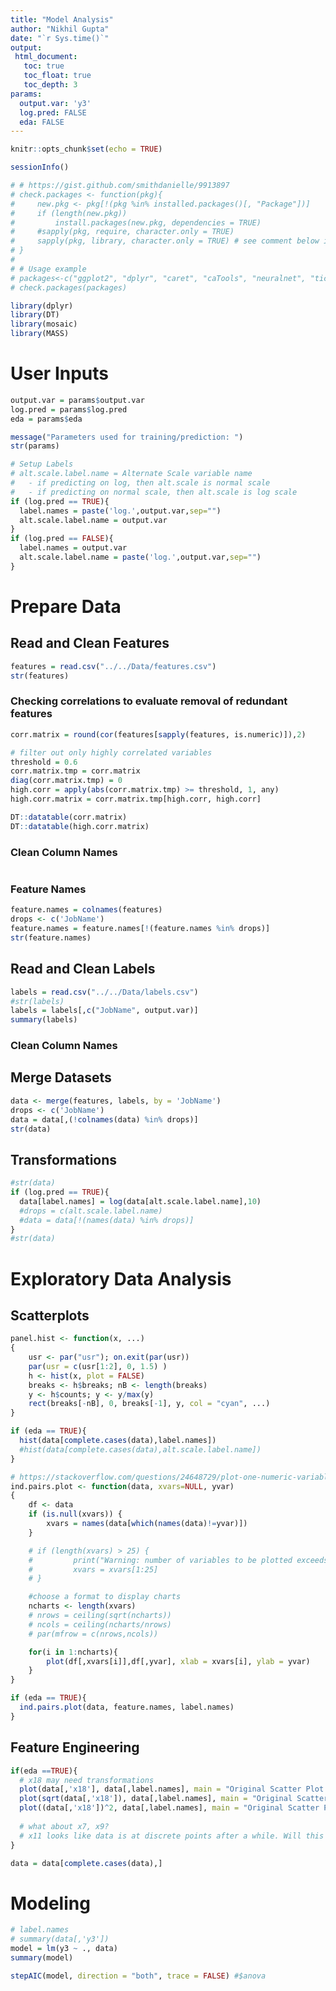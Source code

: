 ```yaml
---
title: "Model Analysis"
author: "Nikhil Gupta"
date: "`r Sys.time()`"
output:
 html_document:
   toc: true
   toc_float: true
   toc_depth: 3
params:
  output.var: 'y3'
  log.pred: FALSE
  eda: FALSE
---
```


```r
knitr::opts_chunk$set(echo = TRUE)
```

```r
sessionInfo()
```

```r
# # https://gist.github.com/smithdanielle/9913897
# check.packages <- function(pkg){
#     new.pkg <- pkg[!(pkg %in% installed.packages()[, "Package"])]
#     if (length(new.pkg)) 
#         install.packages(new.pkg, dependencies = TRUE)
#     #sapply(pkg, require, character.only = TRUE)
#     sapply(pkg, library, character.only = TRUE) # see comment below in GitHub repo
# }
# 
# # Usage example
# packages<-c("ggplot2", "dplyr", "caret", "caTools", "neuralnet", "tictoc", "randomForest", "DT", "e1071", "xgboost")
# check.packages(packages)

library(dplyr)
library(DT)
library(mosaic)
library(MASS)
```

# User Inputs
```r
output.var = params$output.var
log.pred = params$log.pred
eda = params$eda

message("Parameters used for training/prediction: ")
str(params)
```

```r
# Setup Labels
# alt.scale.label.name = Alternate Scale variable name
#   - if predicting on log, then alt.scale is normal scale
#   - if predicting on normal scale, then alt.scale is log scale
if (log.pred == TRUE){
  label.names = paste('log.',output.var,sep="")
  alt.scale.label.name = output.var
}
if (log.pred == FALSE){
  label.names = output.var
  alt.scale.label.name = paste('log.',output.var,sep="")
}
```


# Prepare Data

## Read and Clean Features
```r
features = read.csv("../../Data/features.csv")
str(features) 
```


### Checking correlations to evaluate removal of redundant features
```r
corr.matrix = round(cor(features[sapply(features, is.numeric)]),2)

# filter out only highly correlated variables
threshold = 0.6
corr.matrix.tmp = corr.matrix
diag(corr.matrix.tmp) = 0
high.corr = apply(abs(corr.matrix.tmp) >= threshold, 1, any)
high.corr.matrix = corr.matrix.tmp[high.corr, high.corr]

DT::datatable(corr.matrix)
DT::datatable(high.corr.matrix)
```

### Clean Column Names
```r

```

### Feature Names
```r
feature.names = colnames(features)
drops <- c('JobName')
feature.names = feature.names[!(feature.names %in% drops)]
str(feature.names)
```

## Read and Clean Labels
```r
labels = read.csv("../../Data/labels.csv")
#str(labels)
labels = labels[,c("JobName", output.var)]
summary(labels)
```

### Clean Column Names
## Merge Datasets
```r
data <- merge(features, labels, by = 'JobName')
drops <- c('JobName')
data = data[,(!colnames(data) %in% drops)]
str(data)
```


## Transformations
```r
#str(data)
if (log.pred == TRUE){
  data[label.names] = log(data[alt.scale.label.name],10)
  #drops = c(alt.scale.label.name)
  #data = data[!(names(data) %in% drops)]
}
#str(data)
```


# Exploratory Data Analysis

## Scatterplots
```r
panel.hist <- function(x, ...)
{
    usr <- par("usr"); on.exit(par(usr))
    par(usr = c(usr[1:2], 0, 1.5) )
    h <- hist(x, plot = FALSE)
    breaks <- h$breaks; nB <- length(breaks)
    y <- h$counts; y <- y/max(y)
    rect(breaks[-nB], 0, breaks[-1], y, col = "cyan", ...)
}
```

```r
if (eda == TRUE){
  hist(data[complete.cases(data),label.names])
  #hist(data[complete.cases(data),alt.scale.label.name])
}
```

```r
# https://stackoverflow.com/questions/24648729/plot-one-numeric-variable-against-n-numeric-variables-in-n-plots
ind.pairs.plot <- function(data, xvars=NULL, yvar)
{
    df <- data
    if (is.null(xvars)) {
        xvars = names(data[which(names(data)!=yvar)])       
    }   

    # if (length(xvars) > 25) {
    #         print("Warning: number of variables to be plotted exceeds 25, only first 25 will be plotted")
    #         xvars = xvars[1:25]
    # }

    #choose a format to display charts
    ncharts <- length(xvars) 
    # nrows = ceiling(sqrt(ncharts))
    # ncols = ceiling(ncharts/nrows)  
    # par(mfrow = c(nrows,ncols))

    for(i in 1:ncharts){    
        plot(df[,xvars[i]],df[,yvar], xlab = xvars[i], ylab = yvar)
    }
}

if (eda == TRUE){
  ind.pairs.plot(data, feature.names, label.names)
}

```


## Feature Engineering
```r
if(eda ==TRUE){
  # x18 may need transformations
  plot(data[,'x18'], data[,label.names], main = "Original Scatter Plot vs. x18", ylab = label.names, xlab = 'x18')
  plot(sqrt(data[,'x18']), data[,label.names], main = "Original Scatter Plot vs. sqrt(x18)", ylab = label.names, xlab = 'sqrt(x18)')
  plot((data[,'x18'])^2, data[,label.names], main = "Original Scatter Plot vs. square(x18)", ylab = label.names, xlab = 'x18**2')
  
  # what about x7, x9?
  # x11 looks like data is at discrete points after a while. Will this be a problem?
}
```

```r
data = data[complete.cases(data),]
```

# Modeling

```r
# label.names
# summary(data[,'y3'])
model = lm(y3 ~ ., data)
summary(model)
```

```r
stepAIC(model, direction = "both", trace = FALSE) #$anova
```

```r

```